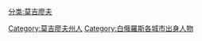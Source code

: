 [[分类:莫吉廖夫|分类:莫吉廖夫]]
[[Category:莫吉廖夫州人|Category:莫吉廖夫州人]]
[[Category:白俄羅斯各城市出身人物|Category:白俄羅斯各城市出身人物]]